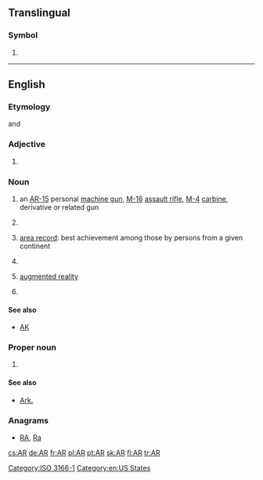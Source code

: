 {{also|Appendix:Variations of "ar"}}
==Translingual==
{{wikipedia}}

===Symbol===
{{head|mul|symbol}}

# {{non-gloss definition|The [[ISO]] 3166-1 two-letter (alpha-2) code for [[Argentina]].}}

[[Category:ISO 3166-1]]
----

==English==
===Etymology===
{{abbreviation}} and {{initialism}}

===Adjective===
{{en-adj|-}}

# {{statistics}} {{initialism of|autoregressive}}

===Noun===
{{en-noun|2=-}}

# {{countable|plural '''[[ARs]]'''}} an [[AR-15]] personal [[machine gun]], [[M-16]] [[assault rifle]], [[M-4]] [[carbine]], derivative or related gun
# {{accounting|uncountable|or|plurale tantum}} {{initialism of|accounts receivable}}
# {{sports|countable|plural '''[[ARs]]'''}} [[area record]]: best achievement among those by persons from a given continent
# {{initialism of|[[armed]] [[robbery]]}}
# {{computing|chiefly|uncountable}} [[augmented reality]]
# {{countable|plural '''[[ARs]]'''}} {{initialism of|aspect ratio}}

====See also====
* {{sense|gun}} [[AK]]

===Proper noun===
{{en-proper noun}}

# {{form of|Postal abbreviation|Arkansas}}

====See also====
* [[Ark.]]

===Anagrams===
* [[RA#English|RA]], [[Ra#English|Ra]]

[[Category:en:US States]]

[[cs:AR]]
[[de:AR]]
[[fr:AR]]
[[pl:AR]]
[[pt:AR]]
[[sk:AR]]
[[fi:AR]]
[[tr:AR]]